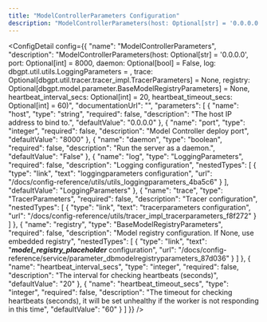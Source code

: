 ```yaml
---
title: "ModelControllerParameters Configuration"
description: "ModelControllerParameters(host: Optional[str] = '0.0.0.0', port: Optional[int] = 8000, daemon: Optional[bool] = False, log: dbgpt.util.utils.LoggingParameters = <factory>, trace: Optional[dbgpt.util.tracer.tracer_impl.TracerParameters] = None, registry: Optional[dbgpt.model.parameter.BaseModelRegistryParameters] = None, heartbeat_interval_secs: Optional[int] = 20, heartbeat_timeout_secs: Optional[int] = 60)"
---
```



<ConfigDetail config={{
  "name": "ModelControllerParameters",
  "description": "ModelControllerParameters(host: Optional[str] = '0.0.0.0', port: Optional[int] = 8000, daemon: Optional[bool] = False, log: dbgpt.util.utils.LoggingParameters = <factory>, trace: Optional[dbgpt.util.tracer.tracer_impl.TracerParameters] = None, registry: Optional[dbgpt.model.parameter.BaseModelRegistryParameters] = None, heartbeat_interval_secs: Optional[int] = 20, heartbeat_timeout_secs: Optional[int] = 60)",
  "documentationUrl": "",
  "parameters": [
    {
      "name": "host",
      "type": "string",
      "required": false,
      "description": "The host IP address to bind to.",
      "defaultValue": "0.0.0.0"
    },
    {
      "name": "port",
      "type": "integer",
      "required": false,
      "description": "Model Controller deploy port",
      "defaultValue": "8000"
    },
    {
      "name": "daemon",
      "type": "boolean",
      "required": false,
      "description": "Run the server as a daemon.",
      "defaultValue": "False"
    },
    {
      "name": "log",
      "type": "LoggingParameters",
      "required": false,
      "description": "Logging configuration",
      "nestedTypes": [
        {
          "type": "link",
          "text": "loggingparameters configuration",
          "url": "/docs/config-reference/utils/utils_loggingparameters_4ba5c6"
        }
      ],
      "defaultValue": "LoggingParameters"
    },
    {
      "name": "trace",
      "type": "TracerParameters",
      "required": false,
      "description": "Tracer configuration",
      "nestedTypes": [
        {
          "type": "link",
          "text": "tracerparameters configuration",
          "url": "/docs/config-reference/utils/tracer_impl_tracerparameters_f8f272"
        }
      ]
    },
    {
      "name": "registry",
      "type": "BaseModelRegistryParameters",
      "required": false,
      "description": "Model registry configuration. If None, use embedded registry",
      "nestedTypes": [
        {
          "type": "link",
          "text": "___model_registry_placeholder___ configuration",
          "url": "/docs/config-reference/service/parameter_dbmodelregistryparameters_87d036"
        }
      ]
    },
    {
      "name": "heartbeat_interval_secs",
      "type": "integer",
      "required": false,
      "description": "The interval for checking heartbeats (seconds)",
      "defaultValue": "20"
    },
    {
      "name": "heartbeat_timeout_secs",
      "type": "integer",
      "required": false,
      "description": "The timeout for checking heartbeats (seconds), it will be set unhealthy if the worker is not responding in this time",
      "defaultValue": "60"
    }
  ]
}} />

